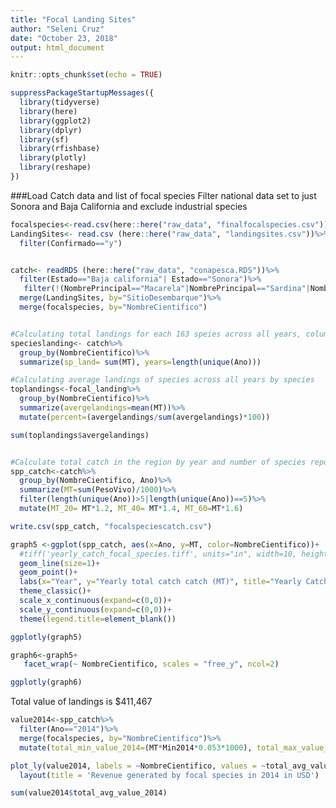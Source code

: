 ```yaml
---
title: "Focal Landing Sites"
author: "Seleni Cruz"
date: "October 23, 2018"
output: html_document
---
```


```r
knitr::opts_chunk$set(echo = TRUE)
```


```r
suppressPackageStartupMessages({
  library(tidyverse)
  library(here)
  library(ggplot2)
  library(dplyr)
  library(sf)
  library(rfishbase)
  library(plotly)
  library(reshape)
})
```

###Load Catch data and list of focal species
Filter national data set to just Sonora and Baja California and exclude industrial species 
```r
focalspecies<-read.csv(here::here("raw_data", "finalfocalspecies.csv"))
LandingSites<- read.csv (here::here("raw_data", "landingsites.csv"))%>%
  filter(Confirmado=="y") 


catch<- readRDS (here::here("raw_data", "conapesca.RDS"))%>%
  filter(Estado=="Baja california"| Estado=="Sonora")%>%
   filter(!(NombrePrincipal=="Macarela"|NombrePrincipal=="Sardina"|NombrePrincipal=="Camaron"|NombrePrincipal=="Corvina"|NombrePrincipal=="Calamar"|NombrePrincipal=="Anchoveta"))%>%
  merge(LandingSites, by="SitioDesembarque")%>%
  merge(focalspecies, by="NombreCientifico")


#Calculating total landings for each 163 speies across all years, column years is the number of years for which data is available for that species    
specieslanding<- catch%>%
  group_by(NombreCientifico)%>%
  summarize(sp_land= sum(MT), years=length(unique(Ano)))

#Calculating average landings of species across all years by species 
toplandings<-focal_landing%>%
  group_by(NombreCientifico)%>%
  summarize(avergelandings=mean(MT))%>%
  mutate(percent=(avergelandings/sum(avergelandings)*100))

sum(toplandings$avergelandings)


#Calculate total catch in the region by year and number of species reported in each year 
spp_catch<-catch%>%
  group_by(NombreCientifico, Ano)%>%
  summarize(MT=sum(PesoVivo)/1000)%>%
  filter(length(unique(Ano))>5|length(unique(Ano))==5)%>%
  mutate(MT_20= MT*1.2, MT_40= MT*1.4, MT_60=MT*1.6)

write.csv(spp_catch, "focalspeciescatch.csv")

```


```r

graph5 <-ggplot(spp_catch, aes(x=Ano, y=MT, color=NombreCientifico))+
  #tiff('yearly_catch_focal_species.tiff', units="in", width=10, height=5, res=300)+
  geom_line(size=1)+
  geom_point()+
  labs(x="Year", y="Yearly total catch catch (MT)", title="Yearly Catch of focal species after filtering by landing", subtitle= "2000-2015")+
  theme_classic()+
  scale_x_continuous(expand=c(0,0))+
  scale_y_continuous(expand=c(0,0))+
  theme(legend.title=element_blank())

ggplotly(graph5)


```



```r
graph6<-graph5+
   facet_wrap(~ NombreCientifico, scales = "free_y", ncol=2)

ggplotly(graph6)
```

Total value of landings is $411,467 

```r
value2014<-spp_catch%>%
  filter(Ano=="2014")%>%
  merge(focalspecies, by="NombreCientifico")%>%
  mutate(total_min_value_2014=(MT*Min2014*0.053*1000), total_max_value_2014=(MT*Max2014*0.053*1000), total_avg_value_2014=(MT*Average2014*0.053*1000), value_percent=(total_avg_value_2014/sum(total_avg_value_2014)*100))

plot_ly(value2014, labels = ~NombreCientifico, values = ~total_avg_value_2014, type = 'pie', showlegend=FALSE) %>%
  layout(title = 'Revenue generated by focal species in 2014 in USD')

sum(value2014$total_avg_value_2014)
```

